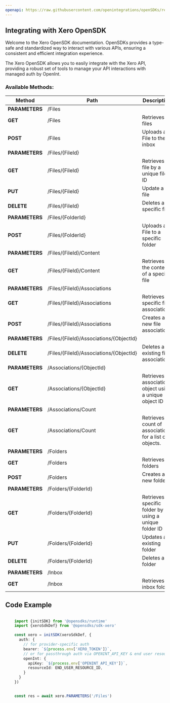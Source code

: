 ```yaml
---
openapi: https://raw.githubusercontent.com/openintegrations/openSDKs/refs/heads/main/sdks/sdk-xero/xero_files.oas.json
---
```


## Integrating with Xero OpenSDK 

Welcome to the Xero OpenSDK documentation. OpenSDKs provides a type-safe and standardized way to interact with various APIs, ensuring a consistent and efficient integration experience.

The Xero OpenSDK allows you to easily integrate with the Xero API, providing a robust set of tools to manage your API interactions with managed auth by OpenInt. 

### Available Methods:

| Method | Path | Description |
|--------|------|-------------|
| **PARAMETERS** | /Files | 
| **GET** | /Files | Retrieves files
| **POST** | /Files | Uploads a File to the inbox
| **PARAMETERS** | /Files/{FileId} | 
| **GET** | /Files/{FileId} | Retrieves a file by a unique file ID
| **PUT** | /Files/{FileId} | Update a file
| **DELETE** | /Files/{FileId} | Deletes a specific file
| **PARAMETERS** | /Files/{FolderId} | 
| **POST** | /Files/{FolderId} | Uploads a File to a specific folder
| **PARAMETERS** | /Files/{FileId}/Content | 
| **GET** | /Files/{FileId}/Content | Retrieves the content of a specific file
| **PARAMETERS** | /Files/{FileId}/Associations | 
| **GET** | /Files/{FileId}/Associations | Retrieves a specific file associations
| **POST** | /Files/{FileId}/Associations | Creates a new file association
| **PARAMETERS** | /Files/{FileId}/Associations/{ObjectId} | 
| **DELETE** | /Files/{FileId}/Associations/{ObjectId} | Deletes an existing file association
| **PARAMETERS** | /Associations/{ObjectId} | 
| **GET** | /Associations/{ObjectId} | Retrieves an association object using a unique object ID
| **PARAMETERS** | /Associations/Count | 
| **GET** | /Associations/Count | Retrieves a count of associations for a list of objects.
| **PARAMETERS** | /Folders | 
| **GET** | /Folders | Retrieves folders
| **POST** | /Folders | Creates a new folder
| **PARAMETERS** | /Folders/{FolderId} | 
| **GET** | /Folders/{FolderId} | Retrieves specific folder by using a unique folder ID
| **PUT** | /Folders/{FolderId} | Updates an existing folder
| **DELETE** | /Folders/{FolderId} | Deletes a folder
| **PARAMETERS** | /Inbox | 
| **GET** | /Inbox | Retrieves inbox folder


## Code Example

```typescript

    import {initSDK} from '@opensdks/runtime'
    import {xeroSdkDef} from '@opensdks/sdk-xero'

    const xero = initSDK(xeroSdkDef, {
      auth: {
        // for provider-specific auth
        bearer: `${process.env['XERO_TOKEN']}`,
        // or for passthrough auth via OPENINT_API_KEY & end user resourceId
        openInt: {
          apiKey: `${process.env['OPENINT_API_KEY']}`,
          resourceId: END_USER_RESOURCE_ID,
        }
      }
    })

    
    const res = await xero.PARAMETERS('/Files')
```

